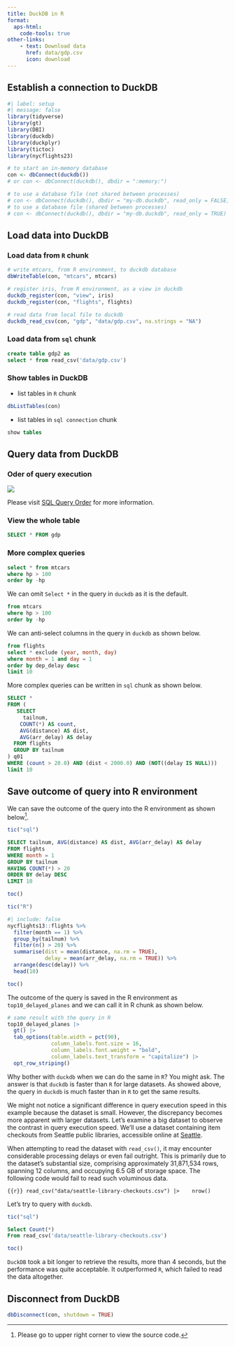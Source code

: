 ```yaml
---
title: DuckDB in R
format:
  aps-html:
    code-tools: true
other-links:
    - text: Download data
      href: data/gdp.csv
      icon: download
---
```


## Establish a connection to DuckDB

```r
#| label: setup
#| message: false
library(tidyverse)
library(gt)
library(DBI)
library(duckdb)
library(duckplyr)
library(tictoc)
library(nycflights23)
```

```r
# to start an in-memory database
con <- dbConnect(duckdb())
# or con <- dbConnect(duckdb(), dbdir = ":memory:")

# to use a database file (not shared between processes)
# con <- dbConnect(duckdb(), dbdir = "my-db.duckdb", read_only = FALSE)
# to use a database file (shared between processes)
# con <- dbConnect(duckdb(), dbdir = "my-db.duckdb", read_only = TRUE)
```

## Load data into DuckDB

### Load data from `R` chunk

```r
# write mtcars, from R environment, to duckdb database
dbWriteTable(con, "mtcars", mtcars) 

# register iris, from R environment, as a view in duckdb
duckdb_register(con, "view", iris) 
duckdb_register(con, "flights", flights)

# read data from local file to duckdb
duckdb_read_csv(con, "gdp", "data/gdp.csv", na.strings = "NA")
```

### Load data from `sql` chunk

```sql
create table gdp2 as
select * from read_csv('data/gdp.csv')
```

### Show tables in DuckDB

-   list tables in `R` chunk

```r
dbListTables(con) 
```

-   list tables in `sql connection` chunk

```sql
show tables
```

## Query data from DuckDB

### Oder of query execution

![](../fig/sql_query_order.webp)

Please visit [SQL Query Order](https://lukianovihor.medium.com/sql-order-of-query-execution-8c7cd926400) for more information.

### View the whole table

```sql
SELECT * FROM gdp
```

### More complex queries

```sql
select * from mtcars
where hp > 100
order by -hp
```

We can omit `Select *` in the query in `duckdb` as it is the default.

```sql
from mtcars
where hp > 100
order by -hp
```

We can anti-select columns in the query in `duckdb` as shown below.

```sql
from flights
select * exclude (year, month, day)
where month = 1 and day = 1
order by dep_delay desc
limit 10
```

More complex queries can be written in `sql` chunk as shown below.

```sql
SELECT *
FROM (
   SELECT
     tailnum,
    COUNT(*) AS count,
    AVG(distance) AS dist,
    AVG(arr_delay) AS delay
  FROM flights
  GROUP BY tailnum
) q01
WHERE (count > 20.0) AND (dist < 2000.0) AND (NOT((delay IS NULL)))
limit 10
```

## Save outcome of query into R environment

We can save the outcome of the query into the R environment as shown below[^1].

[^1]: Please go to upper right corner to view the source code.

```r
tic("sql")
```

```sql
SELECT tailnum, AVG(distance) AS dist, AVG(arr_delay) AS delay
FROM flights
WHERE month = 1
GROUP BY tailnum
HAVING COUNT(*) > 20
ORDER BY delay DESC
LIMIT 10
```
```r
toc()
```

```r
tic("R")
```
```r
#| include: false
nycflights13::flights %>%
  filter(month == 1) %>%
  group_by(tailnum) %>%
  filter(n() > 20) %>%
  summarise(dist = mean(distance, na.rm = TRUE),
            delay = mean(arr_delay, na.rm = TRUE)) %>%
  arrange(desc(delay)) %>%
  head(10)
```

```r
toc()
```
The outcome of the query is saved in the R environment as `top10_delayed_planes` and we can call it in R chunk as shown below.

```r
# same result with the query in R
top10_delayed_planes |> 
  gt() |> 
  tab_options(table.width = pct(90),
              column_labels.font.size = 16,
              column_labels.font.weight = "bold",
              column_labels.text_transform = "capitalize") |>
  opt_row_striping()
```

Why bother with `duckdb` when we can do the same in `R`? You might ask. The answer is that `duckdb` is faster than `R` for large datasets. As showed above, the query in `duckdb` is much faster than in `R` to get the same results. 

We might not notice a significant difference in query execution speed in this example because the dataset is small. However, the discrepancy becomes more apparent with larger datasets. Let's examine a big dataset to observe the contrast in query execution speed. We'll use a dataset containing item checkouts from Seattle public libraries, accessible online at [Seattle](https://data.seattle.gov/Community/Checkouts-by-Title/tmmm-ytt6/about_data).

When attempting to read the dataset with `read_csv()`, it may encounter considerable processing delays or even fail outright. This is primarily due to the dataset's substantial size, comprising approximately 31,871,534 rows, spanning 12 columns, and occupying 6.5 GB of storage space. The following code would fail to read such voluminous data.

```{{r}}
read_csv("data/seattle-library-checkouts.csv") |> 
  nrow()
```

Let's try to query with `duckdb`.
```r
tic("sql")
```

```sql
Select Count(*)
From read_csv('data/seattle-library-checkouts.csv')
```
```r
toc()
```

`DuckDB` took a bit longer to retrieve the results, more than 4 seconds, but the performance was quite acceptable. It outperformed `R`, which failed to read the data altogether.

## Disconnect from DuckDB

```r
dbDisconnect(con, shutdown = TRUE)
```

